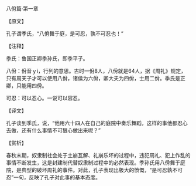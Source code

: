 

八佾篇·第一章

【原文】

孔子谓季氏，“八佾舞于庭，是可忍，孰不可忍也！”

【注释】

季氏：鲁国正卿季孙氏，即季平子。

八佾：佾音ｙì，行列的意思。古时一佾8人，八佾就是64人，据《周礼》规定，只有周天子才可以使用八佾，诸侯为六佾，卿大夫为四佾，士用二佾。季氏是正卿，只能用四佾。

可忍：可以忍心。一说可以容忍。

【译文】

孔子谈到季氏，说，“他用六十四人在自己的庭院中奏乐舞蹈，这样的事他都忍心去做，还有什么事情不可狠心做出来呢？”

【赏析】

春秋末期，奴隶制社会处于土崩瓦解、礼崩乐坏的过程中，违犯周礼、犯上作乱的事情不断发生，这是封建制代替奴隶制过程中的必然表现。季孙氏用八佾舞于庭院，是典型的破坏周礼的事件。对此，孔子表现出极大的愤慨，“是可忍孰不可忍”一句，反映了孔子对此事的基本态度。

